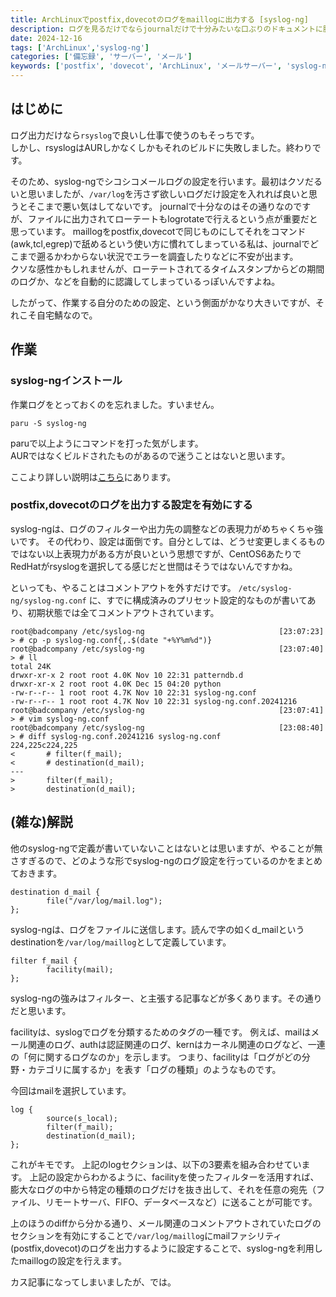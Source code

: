 ```yaml
---
title: ArchLinuxでpostfix,dovecotのログをmaillogに出力する [syslog-ng]
description: ログを見るだけでならjournalだけで十分みたいな口ぶりのドキュメントに腹立ったのでsyslog-ngで出力します
date: 2024-12-16
tags: ['ArchLinux','syslog-ng']
categories: ['備忘録', 'サーバー', 'メール']
keywords: ['postfix', 'dovecot', 'ArchLinux', 'メールサーバー', 'syslog-ng']
---
```


## はじめに

ログ出力だけなら`rsyslog`で良いし仕事で使うのもそっちです。  
しかし、rsyslogはAURしかなくしかもそれのビルドに失敗しました。終わりです。

そのため、syslog-ngでシコシコメールログの設定を行います。最初はクソだるいと思いましたが、`/var/log`を汚さず欲しいログだけ設定を入れれば良いと思うとそこまで悪い気はしてないです。
journalで十分なのはその通りなのですが、ファイルに出力されてローテートもlogrotateで行えるという点が重要だと思っています。
maillogをpostfix,dovecotで同じものにしてそれをコマンド(awk,tcl,egrep)で舐めるという使い方に慣れてしまっている私は、journalでどこまで遡るかわからない状況でエラーを調査したりなどに不安が出ます。  
クソな感性かもしれませんが、ローテートされてるタイムスタンプからどの期間のログか、などを自動的に認識してしまっているっぽいんですよね。

したがって、作業する自分のための設定、という側面がかなり大きいですが、それこそ自宅鯖なので。

## 作業

### syslog-ngインストール

作業ログをとっておくのを忘れました。すいません。

```
paru -S syslog-ng
```

paruで以上ようにコマンドを打った気がします。  
AURではなくビルドされたものがあるので迷うことはないと思います。

ここより詳しい説明は[こちら](https://wiki.archlinux.jp/index.php/Syslog-ng)にあります。

### postfix,dovecotのログを出力する設定を有効にする

syslog-ngは、ログのフィルターや出力先の調整などの表現力がめちゃくちゃ強いです。
その代わり、設定は面倒です。自分としては、どうせ変更しまくるものではない以上表現力がある方が良いという思想ですが、CentOS6あたりでRedHatがrsyslogを選択してる感じだと世間はそうではないんですかね。

といっても、やることはコメントアウトを外すだけです。 `/etc/syslog-ng/syslog-ng.conf` に、すでに構成済みのプリセット設定的なものが書いてあり、初期状態では全てコメントアウトされています。

```
root@badcompany /etc/syslog-ng                              [23:07:23]
> # cp -p syslog-ng.conf{,.$(date "+%Y%m%d")}                         
root@badcompany /etc/syslog-ng                              [23:07:40]
> # ll                                                                
total 24K
drwxr-xr-x 2 root root 4.0K Nov 10 22:31 patterndb.d
drwxr-xr-x 2 root root 4.0K Dec 15 04:20 python
-rw-r--r-- 1 root root 4.7K Nov 10 22:31 syslog-ng.conf
-rw-r--r-- 1 root root 4.7K Nov 10 22:31 syslog-ng.conf.20241216
root@badcompany /etc/syslog-ng                              [23:07:41]
> # vim syslog-ng.conf                                                
root@badcompany /etc/syslog-ng                              [23:08:40]
> # diff syslog-ng.conf.20241216 syslog-ng.conf                       
224,225c224,225
<       # filter(f_mail);
<       # destination(d_mail);
---
>       filter(f_mail);
>       destination(d_mail);
```

## (雑な)解説

他のsyslog-ngで定義が書いていないことはないとは思いますが、やることが無さすぎるので、どのような形でsyslog-ngのログ設定を行っているのかをまとめておきます。

```
destination d_mail {
        file("/var/log/mail.log");
};
```

syslog-ngは、ログをファイルに送信します。読んで字の如くd_mailというdestinationを`/var/log/maillog`として定義しています。

```
filter f_mail {
        facility(mail);
};
```

syslog-ngの強みはフィルター、と主張する記事などが多くあります。その通りだと思います。

facilityは、syslogでログを分類するためのタグの一種です。
例えば、mailはメール関連のログ、authは認証関連のログ、kernはカーネル関連のログなど、一連の「何に関するログなのか」を示します。
つまり、facilityは「ログがどの分野・カテゴリに属するか」を表す「ログの種類」のようなものです。

今回はmailを選択しています。

```
log {
        source(s_local);
        filter(f_mail);
        destination(d_mail);
};
```

これがキモです。
上記のlogセクションは、以下の3要素を組み合わせています。
上記の設定からわかるように、facilityを使ったフィルターを活用すれば、膨大なログの中から特定の種類のログだけを抜き出して、それを任意の宛先（ファイル、リモートサーバ、FIFO、データベースなど）に送ることが可能です。

上のほうのdiffから分かる通り、メール関連のコメントアウトされていたログのセクションを有効にすることで`/var/log/maillog`にmailファシリティ(postfix,dovecot)のログを出力するように設定することで、syslog-ngを利用したmaillogの設定を行えます。

カス記事になってしまいましたが、では。
